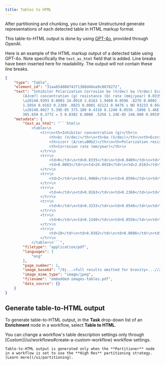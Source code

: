 ```yaml
---
title: Tables to HTML
---
```


After partitioning and chunking, you can have Unstructured generate representations of each detected table in HTML markup format.

This table-to-HTML output is done by using [GPT-4o](https://openai.com/index/hello-gpt-4o/), provided through OpenAI.

Here is an example of the HTML markup output of a detected table using GPT-4o. Note specifically the `text_as_html` field that is added.
Line breaks have been inserted here for readability. The output will not contain these line breaks.

```json
{
    "type": "Table",
    "element_id": "31aa654088742f1388d46ea9c8878272",
    "text": "Inhibitor Polarization Corrosion be (V/dec) ba (V/dec) Ecorr (V) icorr 
        (AJcm?) concentration (g) resistance (Q) rate (mmj/year) 0.0335 0.0409 
        \u20140.9393 0.0003 24.0910 2.8163 1.9460 0.0596 .8276 0.0002 121.440 
        1.5054 0.0163 0.2369 .8825 0.0001 42121 0.9476 s NO 03233 0.0540 
        \u20140.8027 5.39E-05 373.180 0.4318 0.1240 0.0556 .5896 5.46E-05 
        305.650 0.3772 = 5 0.0382 0.0086 .5356 1.24E-05 246.080 0.0919",
    "metadata": {
        "text_as_html": "```html\n
            <table>\n
                <tr>\n<th>Inhibitor concentration (g)</th>\n
                    <th>bc (V/dec)</th>\n<th>ba (V/dec)</th>\n<th>Ecorr (V)</th>\n
                    <th>icorr (A/cm\u00b2)</th>\n<th>Polarization resistance (\u03a9)</th>\n
                    <th>Corrosion rate (mm/year)</th>\n
                </tr>\n  
                <tr>\n
                    <td>0</td>\n<td>0.0335</td>\n<td>0.0409</td>\n<td>\u22120.9393</td>\n
                    <td>0.0003</td>\n<td>24.0910</td>\n<td>2.8163</td>\n  
                </tr>\n
                <tr>\n   
                    <td>2</td>\n<td>1.9460</td>\n<td>0.0596</td>\n<td>\u22120.8276</td>\n<td>0.0002</td>\n<td>121.440</td>\n<td>1.5054</td>\n  
                </tr>\n
                <tr>\n
                    <td>4</td>\n<td>0.0163</td>\n<td>0.2369</td>\n<td>\u22120.8825</td>\n<td>0.0001</td>\n<td>42.121</td>\n<td>0.9476</td>\n  
                </tr>\n  
                <tr>\n
                    <td>6</td>\n<td>0.3233</td>\n<td>0.0540</td>\n<td>\u22120.8027</td>\n<td>5.39E-05</td>\n<td>373.180</td>\n<td>0.4318</td>\n  
                </tr>\n  
                <tr>\n
                    <td>8</td>\n<td>0.1240</td>\n<td>0.0556</td>\n<td>\u22120.5896</td>\n<td>5.46E-05</td>\n<td>305.650</td>\n<td>0.3772</td>\n  
                </tr>\n  
                <tr>\n
                    <td>10</td>\n<td>0.0382</td>\n<td>0.0086</td>\n<td>\u22120.5356</td>\n<td>1.24E-05</td>\n<td>246.080</td>\n<td>0.0919</td>\n
                </tr>\n
            </table>\n```",
        "filetype": "application/pdf",
        "languages": [
            "eng"
        ],
        "page_number": 1,
        "image_base64": "/9j...<full results omitted for brevity>...//Z",
        "image_mime_type": "image/jpeg",
        "filename": "embedded-images-tables.pdf",
        "data_source": {}
    }
}
```

## Generate table-to-HTML output

To generate table-to-HTML output, in the **Task** drop-down list of an **Enrichment** node in a workflow, select **Table to HTML**.

<Note>
    You can change a workflow's table description settings only through [Custom](/ui/workflows#create-a-custom-workflow) workflow settings.
    
    Table-to-HTML output is generated only when the **Partitioner** node in a workflow is set to use the **High Res** partitioning strategy. [Learn more](/ui/partitioning).
</Note>